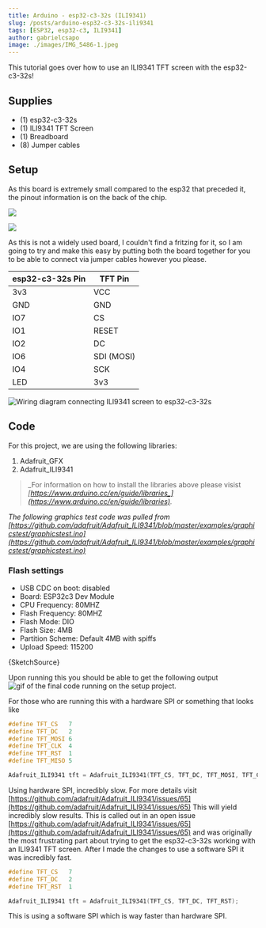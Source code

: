 ```yaml
---
title: Arduino - esp32-c3-32s (ILI9341)
slug: /posts/arduino-esp32-c3-32s-ili9341
tags: [ESP32, esp32-c3, ILI9341]
author: gabrielcsapo
image: ./images/IMG_5486-1.jpeg
---
```



This tutorial goes over how to use an ILI9341 TFT screen with the esp32-c3-32s!

## Supplies

- (1) esp32-c3-32s
- (1) ILI9341 TFT Screen
- (1) Breadboard
- (8) Jumper cables

## Setup

As this board is extremely small compared to the esp32 that preceded it, the pinout information is on the back of the chip.

![](./images/image-1.png)

![](./images/s-l1600.png)

As this is not a widely used board, I couldn't find a fritzing for it, so I am going to try and make this easy by putting both the board together for you to be able to connect via jumper cables however you please.

| esp32-c3-32s Pin | TFT Pin    |
| ---------------- | ---------- |
| 3v3              | VCC        |
| GND              | GND        |
| IO7              | CS         |
| IO1              | RESET      |
| IO2              | DC         |
| IO6              | SDI (MOSI) |
| IO4              | SCK        |
| LED              | 3v3        |

![Wiring diagram connecting ILI9341 screen to esp32-c3-32s](./images/IMG_5513-4-3.jpeg)

## Code

For this project, we are using the following libraries:

1. Adafruit_GFX
2. Adafruit_ILI9341

> _For information on how to install the libraries above please visist _[_https://www.arduino.cc/en/guide/libraries_](https://www.arduino.cc/en/guide/libraries)_._

_The following graphics test code was pulled from [https://github.com/adafruit/Adafruit_ILI9341/blob/master/examples/graphicstest/graphicstest.ino](https://github.com/adafruit/Adafruit_ILI9341/blob/master/examples/graphicstest/graphicstest.ino)_

### Flash settings

- USB CDC on boot: disabled
- Board: ESP32c3 Dev Module
- CPU Frequency: 80MHZ
- Flash Frequency: 80MHZ
- Flash Mode: DIO
- Flash Size: 4MB
- Partition Scheme: Default 4MB with spiffs
- Upload Speed: 115200

<CodeBlock language="cpp" showLineNumbers={true}>
  {SketchSource}
</CodeBlock>

Upon running this you should be able to get the following output
![gif of the final code running on the setup project.](./images/66415270789__8172CBF5-DCF9-4F2B-894F-592F9CBEB924.gif)

For those who are running this with a hardware SPI or something that looks like

```cpp
#define TFT_CS   7
#define TFT_DC   2
#define TFT_MOSI 6
#define TFT_CLK  4
#define TFT_RST  1
#define TFT_MISO 5

Adafruit_ILI9341 tft = Adafruit_ILI9341(TFT_CS, TFT_DC, TFT_MOSI, TFT_CLK, TFT_RST, TFT_MISO);
```

Using hardware SPI, incredibly slow. For more details visit [https://github.com/adafruit/Adafruit_ILI9341/issues/65](https://github.com/adafruit/Adafruit_ILI9341/issues/65)
This will yield incredibly slow results. This is called out in an open issue [https://github.com/adafruit/Adafruit_ILI9341/issues/65](https://github.com/adafruit/Adafruit_ILI9341/issues/65) and was originally the most frustrating part about trying to get the esp32-c3-32s working with an ILI9341 TFT screen. After I made the changes to use a software SPI it was incredibly fast.

```cpp
#define TFT_CS   7
#define TFT_DC   2
#define TFT_RST  1

Adafruit_ILI9341 tft = Adafruit_ILI9341(TFT_CS, TFT_DC, TFT_RST);
```

This is using a software SPI which is way faster than hardware SPI.
